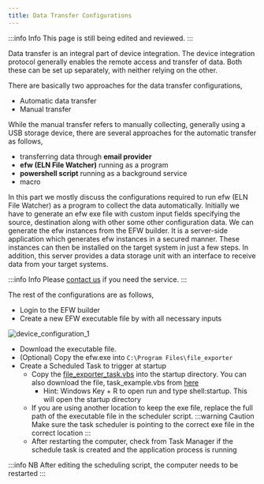 ```yaml
---
title: Data Transfer Configurations
---
```


:::info Info
This page is still being edited and reviewed.
:::

Data transfer is an integral part of device integration. The device integration protocol generally enables the
remote access and transfer of data. Both these can be set up separately, with neither relying on the other.

There are basically two approaches for the data transfer configurations,

- Automatic data transfer
- Manual transfer

While the manual transfer refers to manually collecting, generally using a USB storage device, there are several
approaches for the automatic transfer as follows,

- transferring data through **email provider**
- **efw (ELN File Watcher)** running as a program
- **powershell script** running as a background service
- macro

In this part we mostly discuss the configurations required to run efw (ELN File Watcher) as a program to collect the
data automatically. Initially we have to generate an efw exe file with custom input fields specifying the source,
destination along with other some other configuration data. We can generate the efw instances from the EFW builder. It is a server-side application which generates efw instances in a secured manner. These instances can then be installed on the target system in just a few steps. In addition, this server provides a data storage unit with an interface to receive data from your target systems.

:::info Info
Please [contact us](/helpdesk) if you need the service.
:::

The rest of the configurations are as follows,

- Login to the EFW builder
- Create a new EFW executable file by with all necessary inputs

![device_configuration_1](/img/device_configuration_1.png)

- Download the executable file.
- (Optional) Copy the efw.exe into `C:\Program Files\file_exporter`
- Create a Scheduled Task to trigger at startup
  - Copy the [file_exporter_task.vbs](/files/file_exporter_task.vbs) into the startup directory. You can also
    download the file, task_example.vbs from [here](https://github.com/ComPlat/ELN_file_watcher/releases/tag/latest)
    - Hint: Windows Key + R to open run and type shell:startup. This will open the startup directory
  - If you are using another location to keep the exe file, replace the full path of the executable file in the
    scheduler script.
    :::warning Caution
    Make sure the task scheduler is pointing to the correct exe file in the correct location
    :::
  - After restarting the computer, check from Task Manager if the schedule task is created and the application
    process is running

:::info NB
After editing the scheduling script, the computer needs to be restarted
:::
